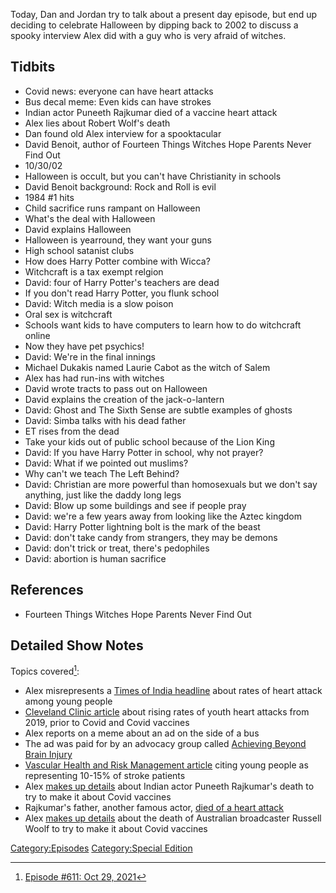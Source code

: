 {{DEFAULTSORT:
    #_EPISODE_0611:October 29, 2021
}}{{Episode
    | title           = October 29, 2021
    | caption         = Listen to this episode on [https://knowledgefight.libsyn.com/611-october-29-2021 Libsyn] [https://open.spotify.com/episode/2TCGx7EvN1ShN9LdlI2tBi Spotify], Read the [[Transcript/611: October 29, 2021|Unofficial Transcript]]
    | episodeNumber   = 611
    | length          = 01:34:22
    | airDate         = November 1, 2021
    | coverageDate    = October 29, 2021
    | episodeType     = [[:Category:Special Edition|Special Edition]]
    | appearance      = [[Puneeth Rajkumar]], [[Robert Wolf]], [[David Benoit]], [[Michael Dukakis]], [[Laurie Cabot]]
    | previousEpisode = [[610: June 23, 2003]]
    | nextEpisode     = [[612: October 31, 2021]]
}}

{{Stub}}

Today, Dan and Jordan try to talk about a present day episode, but end up deciding to celebrate Halloween by dipping back to 2002 to discuss a spooky interview Alex did with a guy who is very afraid of witches.

==Tidbits==

*Covid news: everyone can have heart attacks
*Bus decal meme: Even kids can have strokes
*Indian actor Puneeth Rajkumar died of a vaccine heart attack
*Alex lies about Robert Wolf's death
*Dan found old Alex interview for a spooktacular
*David Benoit, author of Fourteen Things Witches Hope Parents Never Find Out
*10/30/02
*Halloween is occult, but you can't have Christianity in schools
*David Benoit background: Rock and Roll is evil
*1984 #1 hits
*Child sacrifice runs rampant on Halloween
*What's the deal with Halloween
*David explains Halloween
*Halloween is yearround, they want your guns
*High school satanist clubs
*How does Harry Potter combine with Wicca?
*Witchcraft is a tax exempt relgion
*David: four of Harry Potter's teachers are dead
*If you don't read Harry Potter, you flunk school
*David: Witch media is a slow poison
*Oral sex is witchcraft
*Schools want kids to have computers to learn how to do witchcraft online
*Now they have pet psychics!
*David: We're in the final innings
*Michael Dukakis named Laurie Cabot as the witch of Salem
*Alex has had run-ins with witches
*David wrote tracts to pass out on Halloween
*David explains the creation of the jack-o-lantern
*David: Ghost and The Sixth Sense are subtle examples of ghosts
*David: Simba talks with his dead father
*ET rises from the dead
*Take your kids out of public school because of the Lion King
*David: If you have Harry Potter in school, why not prayer?
*David: What if we pointed out muslims?
*Why can't we teach The Left Behind?
*David: Christian are more powerful than homosexuals but we don't say anything, just like the daddy long legs
*David: Blow up some buildings and see if people pray
*David: we're a few years away from looking like the Aztec kingdom
*David: Harry Potter lightning bolt is the mark of the beast
*David: don't take candy from strangers, they may be demons
*David: don't trick or treat, there's pedophiles
*David: abortion is human sacrifice

==References==

*Fourteen Things Witches Hope Parents Never Find Out

==Detailed Show Notes==

Topics covered<ref>[https://knowledgefight.com/research/2021/10/31/episode-611-oct-29-2021 Episode #611: Oct 29, 2021]</ref>:

*Alex misrepresents a [https://timesofindia.indiatimes.com/city/goa/docs-reminder-now-nobody-is-too-young-for-a-heart-attack/articleshow/86592692.cms Times of India headline] about rates of heart attack among young people
*[https://health.clevelandclinic.org/why-are-heart-attacks-on-the-rise-in-young-people/ Cleveland Clinic article] about rising rates of youth heart attacks from 2019, prior to Covid and Covid vaccines
*Alex reports on a meme about an ad on the side of a bus
*The ad was paid for by an advocacy group called [https://www.achievingbeyondbraininjury.com/about-us Achieving Beyond Brain Injury]
*[https://www.ncbi.nlm.nih.gov/pmc/articles/PMC4348138/ Vascular Health and Risk Management article] citing young people as representing 10-15% of stroke patients
*Alex [https://www.thenewsminute.com/article/sandalwood-star-puneeth-rajkumar-gets-his-first-dose-covid-19-vaccine-146780 makes up details] about Indian actor Puneeth Rajkumar's death to try to make it about Covid vaccines
*Rajkumar's father, another famous actor, [https://timesofindia.indiatimes.com/entertainment/hindi/bollywood/news/Kannada-actor-Rajkumar-dies-of-heart-attack/articleshow/1487948.cms died of a heart attack]
*Alex [https://7news.com.au/news/wa/bizarre-claims-made-by-anti-vaxxers-at-rally-held-outside-government-house-on-wednesday-c-4347329 makes up details] about the death of Australian broadcaster Russell Woolf to try to make it about Covid vaccines

[[Category:Episodes]]
[[Category:Special Edition]]
